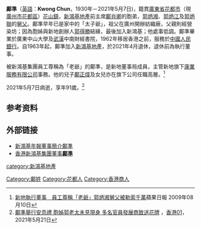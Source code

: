 '''鄺準'''（[[英語|英語]]：'''Kwong Chun'''，1930年－2021年5月7日)，籍貫[[廣東省|廣東省]][[花都市|花都市]]（現[[廣州市|廣州市]][[花都區|花都區]]）[[花山镇_(广州市)|花山鎮]]，[[新鴻基地產|新鴻基地產]]前主席[[鄺肖卿|鄺肖卿]]的胞弟，[[郭炳湘|郭炳湘]]、[[郭炳江|郭炳江]]及[[郭炳聯|郭炳聯]]的[[舅父|舅父]]。鄺準早年已是家中的「太子爺」，祖父在廣州開辦紡織廠，父親則經營染坊；因為胞姊與新地創辦人[[郭得勝|郭得勝]]結緣，最後加入新鴻基；他處事低調。鄺準畢業於廣東中山大學及[[武漢|武漢]]中南財經書院，1962年移居香港之前，服務於[[中國人民銀行|中國人民銀行]]。自1963年起，鄺準加入[[新鴻基地產|新鴻基地產]]，於2021年4月退休，退休前為執行董事。

被新鴻基集團員工尊稱為「老爺」的鄺準，是新地董事局成員，主管新地旗下[[康業服務有限公司|康業服務有限公司]]事務。他的兒子[[鄺正煒|鄺正煒]]及女兒亦在旗下公司任職高層。<ref>[https://hk.appledaily.com/news/art/20090810/13081382 新地執行董事　員工尊稱「老爺」郭炳湘舅父被勒索千萬]{{Dead link}}蘋果日報 2009年08月10日</ref>

2021年5月7日病逝，享年91歲。<ref>[https://www.hk01.com/%E8%B2%A1%E7%B6%93%E5%BF%AB%E8%A8%8A/627829/%E9%84%BA%E6%BA%96%E8%88%89%E8%A1%8C%E5%AE%89%E6%81%AF%E7%A6%AE-%E8%83%9E%E5%A7%8A%E9%83%AD%E8%80%81%E5%A4%AA%E6%9C%AA%E8%A6%8B%E7%8F%BE%E8%BA%AB-%E5%A4%9A%E5%90%8D%E5%AE%98%E5%93%A1%E7%99%BC%E5%B1%95%E5%95%86%E8%87%B4%E9%80%81%E8%8A%B1%E7%89%8C 鄺準舉行安息禮 胞姊郭老太未見現身 多名官員發展商致送花牌] {{Wayback|url=https://www.hk01.com/%E8%B2%A1%E7%B6%93%E5%BF%AB%E8%A8%8A/627829/%E9%84%BA%E6%BA%96%E8%88%89%E8%A1%8C%E5%AE%89%E6%81%AF%E7%A6%AE-%E8%83%9E%E5%A7%8A%E9%83%AD%E8%80%81%E5%A4%AA%E6%9C%AA%E8%A6%8B%E7%8F%BE%E8%BA%AB-%E5%A4%9A%E5%90%8D%E5%AE%98%E5%93%A1%E7%99%BC%E5%B1%95%E5%95%86%E8%87%B4%E9%80%81%E8%8A%B1%E7%89%8C |date=20210723064419 }}，[[香港01|香港01]]，2021年5月21日</ref>

==参考资料==
{{reflist}}

==外部链接==
* [http://www.hkexnews.hk/listedco/listconews/sehk/20071010/00016_231186/CWF124.pdf 新鴻基年報董事簡介鄺準]{{Wayback|url=http://www.hkexnews.hk/listedco/listconews/sehk/20071010/00016_231186/CWF124.pdf |date=20190614064646 }}
* [http://www.huadu.gov.cn/hdzwgk/hsz/tpxw/t20070622_86609.htm 香港新鴻基集團董事'''鄺準''']

[[Category:鄺姓|Category:鄺姓]]
[[Category:花都人|Category:花都人]]
[[category:新鴻基地產|category:新鴻基地產]]
[[Category:香港商人|Category:香港商人]]

{{shkp}}